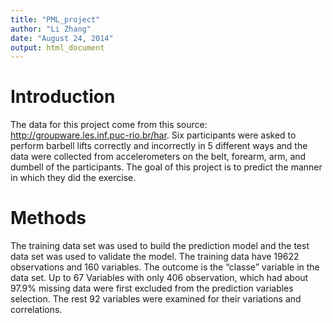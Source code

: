 ```yaml
---
title: "PML_project"
author: "Li Zhang"
date: "August 24, 2014"
output: html_document
---
```


# Introduction
The data for this project come from this source: <http://groupware.les.inf.puc-rio.br/har>. Six participants were asked to perform barbell lifts correctly and incorrectly in 5 different ways and the data were collected from accelerometers on the belt, forearm, arm, and dumbell of the participants. The goal of this project is to predict the manner in which they did the exercise.

# Methods
The training data set was used to build the prediction model and the test data set was used to validate the model. The training data have 19622 observations and 160 variables. The outcome is the "classe" variable in the data set. Up to 67 Variables with only 406 observation, which had about 97.9% missing data were first excluded from the prediction variables selection. The rest 92 variables were examined for their variations and correlations.
